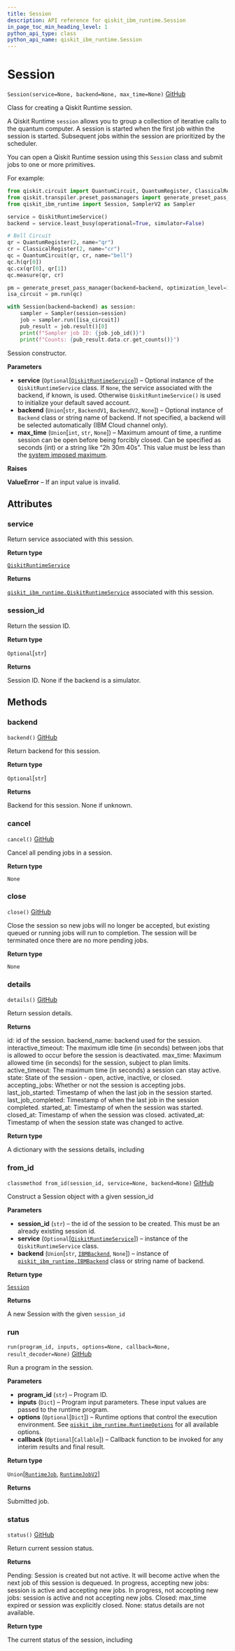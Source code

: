 ```yaml
---
title: Session
description: API reference for qiskit_ibm_runtime.Session
in_page_toc_min_heading_level: 1
python_api_type: class
python_api_name: qiskit_ibm_runtime.Session
---
```


# Session

<span id="qiskit_ibm_runtime.Session" />

`Session(service=None, backend=None, max_time=None)` [GitHub](https://github.com/Qiskit/qiskit-ibm-runtime/tree/main/qiskit_ibm_runtime/session.py#L47-L365 "view source code")

Class for creating a Qiskit Runtime session.

A Qiskit Runtime `session` allows you to group a collection of iterative calls to the quantum computer. A session is started when the first job within the session is started. Subsequent jobs within the session are prioritized by the scheduler.

You can open a Qiskit Runtime session using this `Session` class and submit jobs to one or more primitives.

For example:

```python
from qiskit.circuit import QuantumCircuit, QuantumRegister, ClassicalRegister
from qiskit.transpiler.preset_passmanagers import generate_preset_pass_manager
from qiskit_ibm_runtime import Session, SamplerV2 as Sampler

service = QiskitRuntimeService()
backend = service.least_busy(operational=True, simulator=False)

# Bell Circuit
qr = QuantumRegister(2, name="qr")
cr = ClassicalRegister(2, name="cr")
qc = QuantumCircuit(qr, cr, name="bell")
qc.h(qr[0])
qc.cx(qr[0], qr[1])
qc.measure(qr, cr)

pm = generate_preset_pass_manager(backend=backend, optimization_level=1)
isa_circuit = pm.run(qc)

with Session(backend=backend) as session:
    sampler = Sampler(session=session)
    job = sampler.run([isa_circuit])
    pub_result = job.result()[0]
    print(f"Sampler job ID: {job.job_id()}")
    print(f"Counts: {pub_result.data.cr.get_counts()}")
```

Session constructor.

**Parameters**

*   **service** (`Optional`\[[`QiskitRuntimeService`](qiskit_ibm_runtime.QiskitRuntimeService "qiskit_ibm_runtime.qiskit_runtime_service.QiskitRuntimeService")]) – Optional instance of the `QiskitRuntimeService` class. If `None`, the service associated with the backend, if known, is used. Otherwise `QiskitRuntimeService()` is used to initialize your default saved account.
*   **backend** (`Union`\[`str`, `BackendV1`, `BackendV2`, `None`]) – Optional instance of `Backend` class or string name of backend. If not specified, a backend will be selected automatically (IBM Cloud channel only).
*   **max\_time** (`Union`\[`int`, `str`, `None`]) – Maximum amount of time, a runtime session can be open before being forcibly closed. Can be specified as seconds (int) or a string like “2h 30m 40s”. This value must be less than the [system imposed maximum](/run/max-execution-time).

**Raises**

**ValueError** – If an input value is invalid.

## Attributes

<span id="qiskit_ibm_runtime.Session.service" />

### service

Return service associated with this session.

**Return type**

[`QiskitRuntimeService`](qiskit_ibm_runtime.QiskitRuntimeService "qiskit_ibm_runtime.qiskit_runtime_service.QiskitRuntimeService")

**Returns**

[`qiskit_ibm_runtime.QiskitRuntimeService`](qiskit_ibm_runtime.QiskitRuntimeService "qiskit_ibm_runtime.QiskitRuntimeService") associated with this session.

<span id="qiskit_ibm_runtime.Session.session_id" />

### session\_id

Return the session ID.

**Return type**

`Optional`\[`str`]

**Returns**

Session ID. None if the backend is a simulator.

## Methods

### backend

<span id="qiskit_ibm_runtime.Session.backend" />

`backend()` [GitHub](https://github.com/Qiskit/qiskit-ibm-runtime/tree/main/qiskit_ibm_runtime/session.py#L235-L243 "view source code")

Return backend for this session.

**Return type**

`Optional`\[`str`]

**Returns**

Backend for this session. None if unknown.

### cancel

<span id="qiskit_ibm_runtime.Session.cancel" />

`cancel()` [GitHub](https://github.com/Qiskit/qiskit-ibm-runtime/tree/main/qiskit_ibm_runtime/session.py#L221-L225 "view source code")

Cancel all pending jobs in a session.

**Return type**

`None`

### close

<span id="qiskit_ibm_runtime.Session.close" />

`close()` [GitHub](https://github.com/Qiskit/qiskit-ibm-runtime/tree/main/qiskit_ibm_runtime/session.py#L227-L233 "view source code")

Close the session so new jobs will no longer be accepted, but existing queued or running jobs will run to completion. The session will be terminated once there are no more pending jobs.

**Return type**

`None`

### details

<span id="qiskit_ibm_runtime.Session.details" />

`details()` [GitHub](https://github.com/Qiskit/qiskit-ibm-runtime/tree/main/qiskit_ibm_runtime/session.py#L271-L307 "view source code")

Return session details.

**Returns**

id: id of the session. backend\_name: backend used for the session. interactive\_timeout: The maximum idle time (in seconds) between jobs that is allowed to occur before the session is deactivated. max\_time: Maximum allowed time (in seconds) for the session, subject to plan limits. active\_timeout: The maximum time (in seconds) a session can stay active. state: State of the session - open, active, inactive, or closed. accepting\_jobs: Whether or not the session is accepting jobs. last\_job\_started: Timestamp of when the last job in the session started. last\_job\_completed: Timestamp of when the last job in the session completed. started\_at: Timestamp of when the session was started. closed\_at: Timestamp of when the session was closed. activated\_at: Timestamp of when the session state was changed to active.

**Return type**

A dictionary with the sessions details, including

### from\_id

<span id="qiskit_ibm_runtime.Session.from_id" />

`classmethod from_id(session_id, service=None, backend=None)` [GitHub](https://github.com/Qiskit/qiskit-ibm-runtime/tree/main/qiskit_ibm_runtime/session.py#L327-L352 "view source code")

Construct a Session object with a given session\_id

**Parameters**

*   **session\_id** (`str`) – the id of the session to be created. This must be an already existing session id.
*   **service** (`Optional`\[[`QiskitRuntimeService`](qiskit_ibm_runtime.QiskitRuntimeService "qiskit_ibm_runtime.qiskit_runtime_service.QiskitRuntimeService")]) – instance of the `QiskitRuntimeService` class.
*   **backend** (`Union`\[`str`, [`IBMBackend`](qiskit_ibm_runtime.IBMBackend "qiskit_ibm_runtime.ibm_backend.IBMBackend"), `None`]) – instance of [`qiskit_ibm_runtime.IBMBackend`](qiskit_ibm_runtime.IBMBackend "qiskit_ibm_runtime.IBMBackend") class or string name of backend.

**Return type**

[`Session`](#qiskit_ibm_runtime.Session "qiskit_ibm_runtime.session.Session")

**Returns**

A new Session with the given `session_id`

### run

<span id="qiskit_ibm_runtime.Session.run" />

`run(program_id, inputs, options=None, callback=None, result_decoder=None)` [GitHub](https://github.com/Qiskit/qiskit-ibm-runtime/tree/main/qiskit_ibm_runtime/session.py#L169-L219 "view source code")

Run a program in the session.

**Parameters**

*   **program\_id** (`str`) – Program ID.
*   **inputs** (`Dict`) – Program input parameters. These input values are passed to the runtime program.
*   **options** (`Optional`\[`Dict`]) – Runtime options that control the execution environment. See [`qiskit_ibm_runtime.RuntimeOptions`](qiskit_ibm_runtime.RuntimeOptions "qiskit_ibm_runtime.RuntimeOptions") for all available options.
*   **callback** (`Optional`\[`Callable`]) – Callback function to be invoked for any interim results and final result.

**Return type**

`Union`\[[`RuntimeJob`](qiskit_ibm_runtime.RuntimeJob "qiskit_ibm_runtime.runtime_job.RuntimeJob"), [`RuntimeJobV2`](qiskit_ibm_runtime.RuntimeJobV2 "qiskit_ibm_runtime.runtime_job_v2.RuntimeJobV2")]

**Returns**

Submitted job.

### status

<span id="qiskit_ibm_runtime.Session.status" />

`status()` [GitHub](https://github.com/Qiskit/qiskit-ibm-runtime/tree/main/qiskit_ibm_runtime/session.py#L245-L269 "view source code")

Return current session status.

**Returns**

Pending: Session is created but not active. It will become active when the next job of this session is dequeued. In progress, accepting new jobs: session is active and accepting new jobs. In progress, not accepting new jobs: session is active and not accepting new jobs. Closed: max\_time expired or session was explicitly closed. None: status details are not available.

**Return type**

The current status of the session, including

